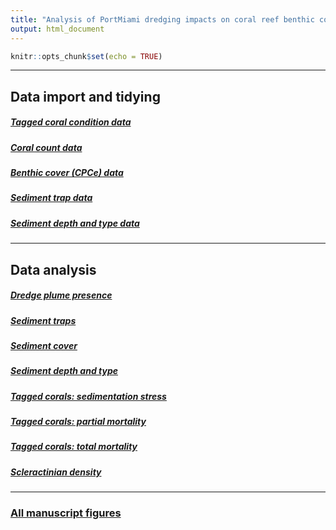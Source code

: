 ```yaml
---
title: "Analysis of PortMiami dredging impacts on coral reef benthic communities"
output: html_document
---
```


```r
knitr::opts_chunk$set(echo = TRUE)
```

-----

## Data import and tidying

##### [Tagged coral condition data](Rmd/tidy_tagged_corals.html)

##### [Coral count data](Rmd/tidy_count_data.html)

##### [Benthic cover (CPCe) data](Rmd/tidy_cpce_data.html)

##### [Sediment trap data](Rmd/tidy_sedtrap_data.html)

##### [Sediment depth and type data](Rmd/tidy_sed_depth_type.html)

-----

## Data analysis

##### [Dredge plume presence](Rmd/dredge_plume.html)

##### [Sediment traps](Rmd/sediment_trap.html)

##### [Sediment cover](Rmd/sed_cover.html)

##### [Sediment depth and type](Rmd/sed_depth_type.html)

##### [Tagged corals: sedimentation stress](Rmd/sed_stress.html)

##### [Tagged corals: partial mortality](Rmd/partial_mortality.html)

##### [Tagged corals: total mortality](Rmd/total_mortality.html)

##### [Scleractinian density](Rmd/scler_density.html)

-----

### [All manuscript figures](Rmd/Figures.html)
